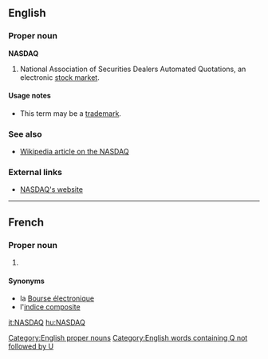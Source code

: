 ==English==

===Proper noun===
'''NASDAQ'''

# National Association of Securities Dealers Automated Quotations, an electronic [[stock market]].

====Usage notes====
* This term may be a [[trademark]].

===See also===
* [[w:NASDAQ|Wikipedia article on the NASDAQ]]

===External links===
* [http://www.nasdaq.com NASDAQ's website]

[[Category:English proper nouns]]
[[Category:English words containing Q not followed by U]]

----

==French==

===Proper noun===
{{infl|fr|proper noun|g=m}}

# {{l|en|NASDAQ}}

====Synonyms====
* la [[Bourse électronique]]
* l'[[indice composite]]

[[it:NASDAQ]]
[[hu:NASDAQ]]